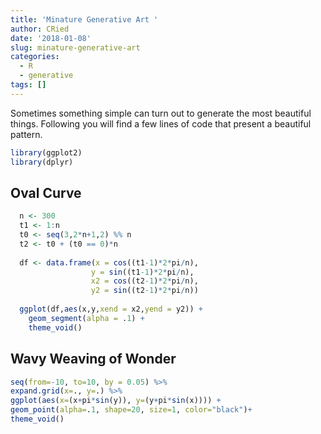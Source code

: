 ```yaml
---
title: 'Minature Generative Art '
author: CRied
date: '2018-01-08'
slug: minature-generative-art
categories:
  - R
  - generative
tags: []
---
```



Sometimes something simple can turn out to generate the most beautiful things. Following you will find a few lines of code that present a beautiful pattern. 
```r
library(ggplot2)
library(dplyr)
```


## Oval Curve
```r
  n <- 300
  t1 <- 1:n
  t0 <- seq(3,2*n+1,2) %% n
  t2 <- t0 + (t0 == 0)*n
  
  df <- data.frame(x = cos((t1-1)*2*pi/n), 
                  y = sin((t1-1)*2*pi/n),
                  x2 = cos((t2-1)*2*pi/n),
                  y2 = sin((t2-1)*2*pi/n))
  
  ggplot(df,aes(x,y,xend = x2,yend = y2)) +
    geom_segment(alpha = .1) +
    theme_void()
```



## Wavy Weaving of Wonder
```r

seq(from=-10, to=10, by = 0.05) %>%
expand.grid(x=., y=.) %>%
ggplot(aes(x=(x+pi*sin(y)), y=(y+pi*sin(x)))) +
geom_point(alpha=.1, shape=20, size=1, color="black")+
theme_void()
```

